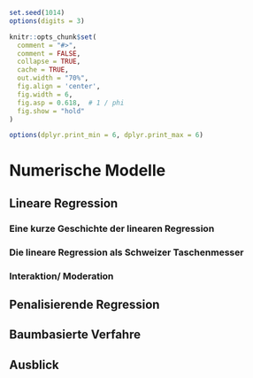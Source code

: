 ```r
set.seed(1014)
options(digits = 3)

knitr::opts_chunk$set(
  comment = "#>",
  comment = FALSE,
  collapse = TRUE,
  cache = TRUE,
  out.width = "70%",
  fig.align = 'center',
  fig.width = 6,
  fig.asp = 0.618,  # 1 / phi
  fig.show = "hold"
)

options(dplyr.print_min = 6, dplyr.print_max = 6)
```


# Numerische Modelle

## Lineare Regression

### Eine kurze Geschichte der linearen Regression

### Die lineare Regression als Schweizer Taschenmesser

### Interaktion/ Moderation



## Penalisierende Regression

## Baumbasierte Verfahre

## Ausblick